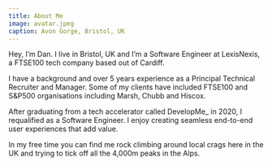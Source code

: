 ```yaml
---
title: About Me
image: avatar.jpeg
caption: Avon Gorge, Bristol, UK
---
```


Hey, I’m Dan. I live in Bristol, UK and I’m a Software Engineer at LexisNexis, a FTSE100 tech company based out of Cardiff.

I have a background and over 5 years experience as a Principal Technical Recruiter and Manager. Some of my clients have included FTSE100 and S&amp;P500 organisations including Marsh, Chubb and Hiscox.

After graduating from a tech accelerator called DevelopMe\_ in 2020, I requalified as a Software Engineer. I enjoy creating seamless end-to-end user experiences that add value.

In my free time you can find me rock climbing around local crags here in the UK and trying to tick off all the 4,000m peaks in the Alps.
